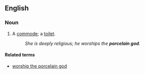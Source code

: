 ==English==

===Noun===
{{en-noun|head=[[porcelain]] [[god]]}}

# {{label|en|slang|humorous|colloquial}} A [[commode]]; a [[toilet]].
#: ''She is deeply religious; he worships the '''porcelain god'''.''

====Related terms====
* [[worship the porcelain god]]